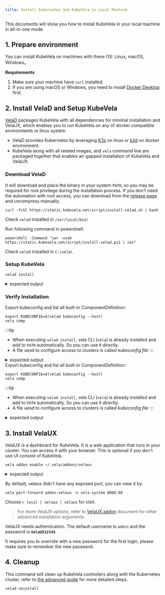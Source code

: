 ```yaml
---
title: Install Kubernetes and KubeVela in Local Machine
---
```



This documents will show you how to install KubeVela in your local machine in all-in-one mode.

## 1. Prepare environment

You can install KubeVela on machines with these OS: Linux, macOS, Windows。

**Requirements**

1. Make sure your machine have `curl` installed.
2. If you are using macOS or Windows, you need to install [Docker Desktop](https://www.docker.com/products/docker-desktop) first.

## 2. Install VelaD and Setup KubeVela

[VelaD](https://github.com/kubevela/velad) packages KubeVela with all dependencies for minimal installation and VelaUX, which enables you to run KubeVela on any of docker compatible environments or linux system.

- VelaD provides Kubernetes by leveraging [K3s](https://rancher.com/docs/k3s/latest/en/quick-start/) on linux or [k3d](https://k3d.io/) on docker environment.
- KubeVela along with all related images, and `vela` command line are packaged together that enables air-gapped installation of KubeVela and VelaUX.

### Download VelaD

It will download and place the binary in your system `PATH`,
so you may be required for root privilege during the installation process.
If you don't need the automation with root access, you can download from the [release page](https://github.com/kubevela/velad/releases) and uncompress manually.


<Tabs className="unique-tabs">
  <TabItem value="Linux">

  ```shell
  curl -fsSl https://static.kubevela.net/script/install-velad.sh | bash
  ```

  Check `velad` installed in `/usr/local/bin/`

  </TabItem>
  <TabItem value="Windows">

  Run following command in powershell:

  ```shell
  powershell -Command "iwr -useb https://static.kubevela.net/script/install-velad.ps1 | iex"
  ```
  Check `velad` installed in `C:\vela\`

  </TabItem>
</Tabs>

### Setup KubeVela

```shell
velad install
```

<details>
  <summary>expected output</summary>

  ```
  Preparing K3s images...
  Successfully prepare k3s image: /Users/sunjianbo/.vela/velad/k3s/k3s-airgap-images-amd64.tgz
  Successfully prepare k3d images

  ...snip...

  KubeVela control plane has been successfully set up on your cluster.
  If you want to enable dashboard, please run "vela addon enable /Users/sunjianbo/.vela/addons/velaux"

  Keep the token below if you want to restart the control plane
  K1075e7f6c77555e6ebdaf4854e4a2f39ae4287cfad23f27cdac5b33608d44633fe::server:zSpzbdbGzVxOwfBvvjgT

  🚀 Successfully install KubeVela control plane
  🔭 See available commands with `vela help`
  ```

</details>

### Verify Installation

Export kubeconfig and list all built-in ComponentDefinition:

```shell
export KUBECONFIG=$(velad kubeconfig --host)
vela comp
```

:::tip
- When executing `velad install`, vela CLI (`vela`) is already installed and add to `PATH` automatically. So you can use it directly.
- A file uesd to configure access to clusters is called *kubeconfig file*
:::

<details>
  <summary>expected output</summary>

  ```
  NAME DEFINITION DESCRIPTION
  daemon daemonsets.apps Describes daemonset services in Kubernetes.
  webservice deployments.apps Describes long-running, scalable, containerized services
  that have a stable network endpoint to receive external
  network traffic from customers.
  worker deployments.apps Describes long-running, scalable, containerized services
  that running at backend. They do NOT have network endpoint
  to receive external network traffic.
  config-image-registry autodetects.core.oam.dev Config information to authenticate image registry
  k8s-objects autodetects.core.oam.dev K8s-objects allow users to specify raw K8s objects in
  properties
  task jobs.batch Describes jobs that run code or a script to completion.
  ref-objects autodetects.core.oam.dev Ref-objects allow users to specify ref objects to use.
  Notice that this component type have special handle logic.
  raw autodetects.core.oam.dev Raw allow users to specify raw K8s object in properties.
  This definition is DEPRECATED, please use 'k8s-objects'
  instead.
  cron-task cronjobs.batch Describes cron jobs that run code or a script to completion.
  ```

</details>
Export kubeconfig and list all built-in ComponentDefinition:

```
export KUBECONFIG=$(velad kubeconfig --host)
vela comp
```

:::tip
- When executing `velad install`, vela CLI (`vela`) is already installed and add to `PATH` automatically. So you can use it directly.
- A file uesd to configure access to clusters is called *kubeconfig file*
:::

<details>
  <summary>expected output</summary>

  ```
  NAME                    DEFINITION                      DESCRIPTION
  daemon                  daemonsets.apps                 Describes daemonset services in Kubernetes.
  webservice              deployments.apps                Describes long-running, scalable, containerized services
  that have a stable network endpoint to receive external
  network traffic from customers.
  worker                  deployments.apps                Describes long-running, scalable, containerized services
  that running at backend. They do NOT have network endpoint
  to receive external network traffic.
  config-image-registry   autodetects.core.oam.dev        Config information to authenticate image registry
  k8s-objects             autodetects.core.oam.dev        K8s-objects allow users to specify raw K8s objects in
  properties
  task                    jobs.batch                      Describes jobs that run code or a script to completion.
  ref-objects             autodetects.core.oam.dev        Ref-objects allow users to specify ref objects to use.
  Notice that this component type have special handle logic.
  raw                     autodetects.core.oam.dev        Raw allow users to specify raw K8s object in properties.
  This definition is DEPRECATED, please use 'k8s-objects'
  instead.
  cron-task               cronjobs.batch                  Describes cron jobs that run code or a script to completion.
  ```

</details>

## 3. Install VelaUX

VelaUX is a dashboard for KubeVela. It is a web application that runs in your cluster. You can access it with your browser.
This is optional if you don't use UI console of KubeVela.

```shell script
vela addon enable ~/.vela/addons/velaux
```

<details>
  <summary>expected output</summary>

  ```
  Addon: velaux enabled Successfully.
  ```
</details>

By default, velaux didn't have any exposed port, you can view it by:

```shell
vela port-forward addon-velaux -n vela-system 8080:80
```

Choose `> local | velaux | velaux` for visit.

> For more VelaUX options, refer to [VelaUX addon](../reference/addons/velaux) document for other advanced installation arguments.

VelaUX needs authentication. The default username is `admin` and the password is **`VelaUX12345`**.

It requires you to override with a new password for the first login, please make sure to remember the new password.

## 4. Cleanup

This command will clean up KubeVela controllers along with the Kubernetes cluster, refer to [the advanced guide](../platform-engineers/advanced-install#uninstall) for more detailed steps.

```
velad uninstall
```
